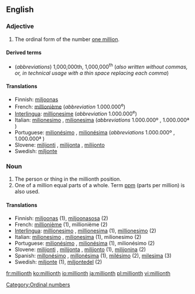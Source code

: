 ==English==

===Adjective===
{{en-adj|-}}

# The ordinal form of the number [[million|one million]].

====Derived terms====
* (''abbreviations'') 1,000,000th, 1,000,000<sup>th</sup> (''also written without commas, or, in technical usage with a thin space replacing each comma'')

====Translations====
{{trans-top|millionth}}
* Finnish: [[miljoonas]]
* French: [[millionième]] (''abbreviation'' 1.000.000<sup>e</sup>)
* [[Interlingua]]: [[millionesime]] (''abbreviation'' 1.000.000<sup>e</sup>)
* Italian: [[milionesimo]] {{m}}, [[milionesima]] {{f}} (''abbreviations'' 1.000.000º {{m}}, 1.000.000ª {{f}})
* Portuguese: [[milionésimo]] {{m}}, [[milionésima]] {{f}} (''abbreviations'' 1.000.000º {{m}}, 1.000.000ª {{f}})
* Slovene: [[milijonti]] {{m}}, [[milijonta]] {{f}}, [[milijonto]] {{n}}
* Swedish: [[miljonte]]
{{trans-bottom}}

===Noun===
{{en-noun}}

# The person or thing in the millionth position.
# One of a million equal parts of a whole. Term [[ppm]] (parts per million) is also used.

====Translations====

* Finnish: [[miljoonas]] (1), [[miljoonasosa]] (2)
* French: [[millionième]] {{m|f}} (1), millionième {{m}} (2)
* [[Interlingua]]: [[millionesimo]] {{m}}, [[millionesima]] {{f}} (1), [[millionesimo]] (2)
* Italian: [[milionesimo]] {{m}}, [[milionesima]] {{f}} (1), milionesimo {{m}} (2)
* Portuguese: [[milionésimo]] {{m}}, [[milionésima]] {{f}} (1), milionésimo {{m}} (2)
* Slovene: [[milijonti]] {{m}}, [[milijonta]] {{f}}, [[milijonto]] {{n}} (1), [[milijonina]] {{f}} (2)
* Spanish: [[millonésimo]] {{m}}, [[millonésima]] {{f}} (1), [[milésimo]] (2), [[milesima]] (3)
* Swedish: [[miljonte]] (1), [[miljontedel]] (2)

[[Category:Ordinal numbers]]

[[fr:millionth]]
[[ko:millionth]]
[[io:millionth]]
[[ja:millionth]]
[[pl:millionth]]
[[vi:millionth]]